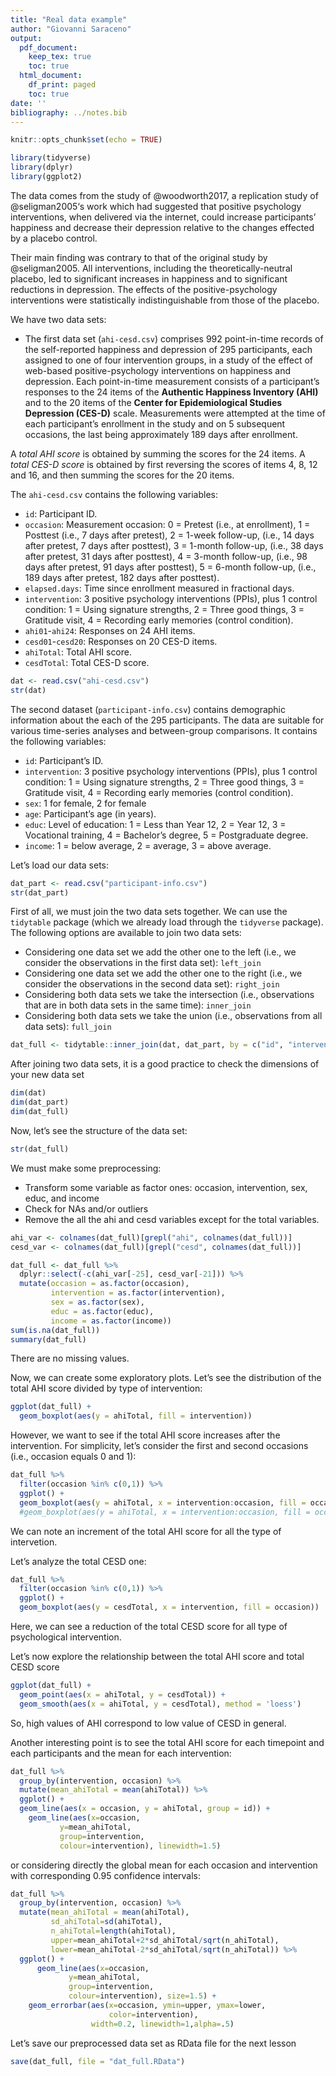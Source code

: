 ```yaml
---
title: "Real data example"
author: "Giovanni Saraceno"
output:
  pdf_document:
    keep_tex: true
    toc: true
  html_document:
    df_print: paged
    toc: true
date: ''
bibliography: ../notes.bib
---
```


```r
knitr::opts_chunk$set(echo = TRUE)
```
```r
library(tidyverse)
library(dplyr)
library(ggplot2)
```

The data comes from the study of @woodworth2017, a replication study of @seligman2005‘s work which had suggested that positive psychology interventions, when delivered via the internet, could increase participants’ happiness and decrease their depression relative to the changes effected by a placebo control.

Their main finding was contrary to that of the original study by @seligman2005. All interventions, including the theoretically-neutral placebo, led to significant increases in happiness and to significant reductions in depression. The effects of the positive-psychology interventions were statistically indistinguishable from those of the placebo. 
  
We have two data sets:

- The first data set (`ahi-cesd.csv`) comprises 992 point-in-time records of the self-reported happiness and depression of 295 participants, each assigned to one of four intervention groups, in a study of the effect of web-based positive-psychology interventions on happiness and depression. Each point-in-time measurement consists of a participant’s responses to the 24 items of the **Authentic Happiness Inventory (AHI)** and to the 20
 items of the **Center for Epidemiological Studies Depression (CES-D)** scale. Measurements were attempted at the time of each participant’s enrollment in the study and on 5 subsequent occasions, the last being approximately 189 days after enrollment.

A *total AHI score* is obtained by summing the scores for the 24 items. A *total CES-D score* is obtained by first reversing the scores of items 4, 8, 12 and 16, and then summing the scores for the 20 items.
 
The `ahi-cesd.csv` contains the following variables:

- `id`: Participant ID.
- `occasion`: Measurement occasion:
    0 = Pretest (i.e., at enrollment),
    1 = Posttest (i.e., 7 days after pretest),
    2 = 1-week follow-up, (i.e., 14 days after pretest, 7 days after posttest),
    3 = 1-month follow-up, (i.e., 38 days after pretest, 31 days after posttest),
    4 = 3-month follow-up, (i.e., 98 days after pretest, 91 days after posttest),
    5 = 6-month follow-up, (i.e., 189 days after pretest, 182 days after posttest).
- `elapsed.days`: Time since enrollment measured in fractional days.
- `intervention`: 3 positive psychology interventions (PPIs), plus 1 control condition:
    1 = Using signature strengths,
    2 = Three good things,
    3 = Gratitude visit,
    4 = Recording early memories (control condition).
- `ahi01`-`ahi24`: Responses on 24 AHI items.
- `cesd01`-`cesd20`: Responses on 20 CES-D items.
- `ahiTotal`: Total AHI score.
- `cesdTotal`: Total CES-D score.

```r
dat <- read.csv("ahi-cesd.csv")
str(dat)
```

The second dataset (`participant-info.csv`) contains demographic information about the each of the 295 participants. The data are suitable for various time-series analyses and between-group comparisons. It contains the following variables:

- `id`: Participant’s ID.
- `intervention`: 3 positive psychology interventions (PPIs), plus 1 control condition:
    1 = Using signature strengths,
    2 = Three good things,
    3 = Gratitude visit,
    4 = Recording early memories (control condition).
- `sex`: 1 for female, 2 for female
- `age`: Participant’s age (in years).
- `educ`: Level of education:
    1 = Less than Year 12,
    2 = Year 12,
    3 = Vocational training,
    4 = Bachelor’s degree,
    5 = Postgraduate degree.
- `income`:
    1 = below average,
    2 = average,
    3 = above average.

Let’s load our data sets:
```r
dat_part <- read.csv("participant-info.csv")
str(dat_part)
```

First of all, we must join the two data sets together. We can use the `tidytable` package (which we already load through the `tidyverse` package). 
The following options are available to join two data sets:

- Considering one data set we add the other one to the left (i.e., we consider the observations in the first data set): `left_join`
- Considering one data set we add the other one to the right (i.e., we consider the observations in the second data set): `right_join`
- Considering both data sets we take the intersection (i.e., observations that are in both data sets in the same time): `inner_join`
- Considering both data sets we take the union (i.e., observations from all data sets): `full_join`

```r
dat_full <- tidytable::inner_join(dat, dat_part, by = c("id", "intervention"))
```

After joining two data sets, it is a good practice to check the dimensions of your new data set
```r
dim(dat)
dim(dat_part)
dim(dat_full)
```

Now, let’s see the structure of the data set:
```r
str(dat_full)
```

We must make some preprocessing:

- Transform some variable as factor ones: occasion, intervention, sex, educ, and income
- Check for NAs and/or outliers
- Remove the all the ahi and cesd variables except for the total variables.
```r
ahi_var <- colnames(dat_full)[grepl("ahi", colnames(dat_full))]
cesd_var <- colnames(dat_full)[grepl("cesd", colnames(dat_full))]

dat_full <- dat_full %>%
  dplyr::select(-c(ahi_var[-25], cesd_var[-21])) %>%
  mutate(occasion = as.factor(occasion),
         intervention = as.factor(intervention),
         sex = as.factor(sex),
         educ = as.factor(educ),
         income = as.factor(income))
sum(is.na(dat_full))
summary(dat_full)
```

There are no missing values.

Now, we can create some exploratory plots. Let’s see the distribution of the total AHI score divided by type of intervention:
```r
ggplot(dat_full) +
  geom_boxplot(aes(y = ahiTotal, fill = intervention))
```

However, we want to see if the total AHI score increases after the intervention. For simplicity, let’s consider the first and second occasions (i.e., occasion equals 0 and 1):
```r
dat_full %>%
  filter(occasion %in% c(0,1)) %>%
  ggplot() +
  geom_boxplot(aes(y = ahiTotal, x = intervention:occasion, fill = occasion))
  #geom_boxplot(aes(y = ahiTotal, x = intervention:occasion, fill = occasion))
```  
We can note an increment of the total AHI score for all the type of intervetion.

Let’s analyze the total CESD one:
```r
dat_full %>%
  filter(occasion %in% c(0,1)) %>%
  ggplot() +
  geom_boxplot(aes(y = cesdTotal, x = intervention, fill = occasion))
```

Here, we can see a reduction of the total CESD score for all type of psychological intervention.

Let's now explore the relationship between the total AHI score and total CESD score
```r
ggplot(dat_full) +
  geom_point(aes(x = ahiTotal, y = cesdTotal)) +
  geom_smooth(aes(x = ahiTotal, y = cesdTotal), method = 'loess')
```

So, high values of AHI correspond to low value of CESD in general.

Another interesting point is to see the total AHI score for each timepoint and each participants and the mean for each intervention:
```r
dat_full %>%
  group_by(intervention, occasion) %>%
  mutate(mean_ahiTotal = mean(ahiTotal)) %>%
  ggplot() + 
  geom_line(aes(x = occasion, y = ahiTotal, group = id)) +
    geom_line(aes(x=occasion, 
           y=mean_ahiTotal, 
           group=intervention,
           colour=intervention), linewidth=1.5) 

```
           
or considering directly the global mean for each occasion and intervention with corresponding 0.95 confidence intervals:

```r
dat_full %>%
  group_by(intervention, occasion) %>%
  mutate(mean_ahiTotal = mean(ahiTotal),
         sd_ahiTotal=sd(ahiTotal),
         n_ahiTotal=length(ahiTotal),
         upper=mean_ahiTotal+2*sd_ahiTotal/sqrt(n_ahiTotal),
         lower=mean_ahiTotal-2*sd_ahiTotal/sqrt(n_ahiTotal)) %>%
  ggplot() + 
      geom_line(aes(x=occasion, 
             y=mean_ahiTotal, 
             group=intervention,
             colour=intervention), size=1.5) +
    geom_errorbar(aes(x=occasion, ymin=upper, ymax=lower, 
                      color=intervention), 
                  width=0.2, linewidth=1,alpha=.5)

```

Let’s save our preprocessed data set as RData file for the next lesson
```r
save(dat_full, file = "dat_full.RData")
```
